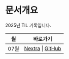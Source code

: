 
# 문서개요
2025년 TIL 기록입니다.
<LabelIcons />

| 월 | 바로가기 |
|----|----------|
| 07월 | [Nextra](/til/til-2025/til-07) \| [GitHub](https://github.com/MinHyeok-lee1/TIL/blob/main/2025/07) |
